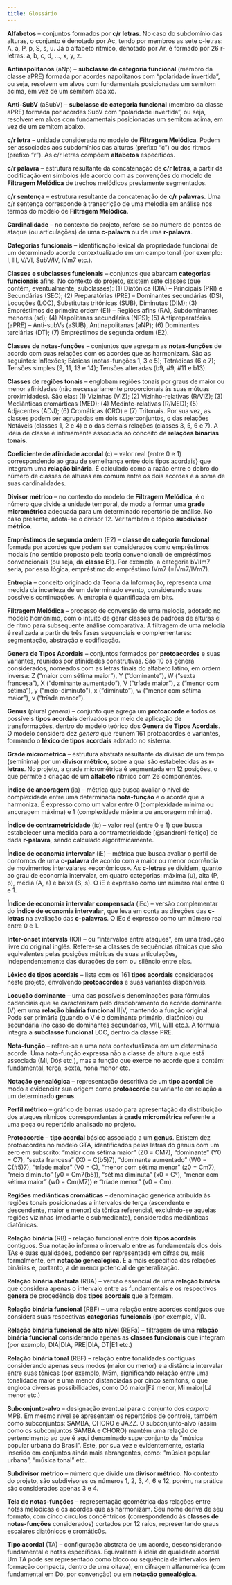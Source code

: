 ```yaml
---
title: Glossário
---
```


**Alfabetos** --  conjuntos formados por **c/r letras**. No caso do subdomínio das alturas, o conjunto é denotado por Ac, tendo por membros as sete c-letras: A, a, P, p, S, s, u. Já o alfabeto rítmico, denotado por Ar, é formado por 26 r-letras: a, b, c, d, ..., x, y, z.

**Antinapolitanos** (aNp) -- **subclasse de categoria funcional** (membro da classe aPRE) formada por acordes napolitanos com "polaridade invertida", ou seja, resolvem em alvos com fundamentais posicionadas um semitom acima, em vez de um semitom abaixo.

**Anti-SubV** (aSubV) -- **subclasse de categoria funcional** (membro da classe aPRE) formada por acordes SubV com "polaridade invertida", ou seja, resolvem em alvos com fundamentais posicionadas um semitom acima, em vez de um semitom abaixo.

**c/r letra** -- unidade considerada no modelo de **Filtragem Melódica**. Podem ser associadas aos subdomínios das alturas (prefixo "c") ou dos ritmos (prefixo "r"). As c/r letras compõem **alfabetos** específicos.

**c/r palavra** -- estrutura resultante da concatenação de **c/r letras**, a partir da codificação em símbolos (de acordo com as convenções do modelo de **Filtragem Melódica** de trechos melódicos previamente segmentados.

**c/r sentença** -- estrutura resultante da concatenação de **c/r palavras**. Uma c/r sentença corresponde à transcrição de uma melodia em análise nos termos do modelo de **Filtragem Melódica**.

**Cardinalidade** -- no contexto do projeto, refere-se ao número de pontos de ataque (ou articulações) de uma **c-palavra** ou de uma **r-palavra**.

**Categorias funcionais** -- identificação lexical da propriedade funcional de um determinado acorde contextualizado em um campo tonal (por exemplo: I, III, V/VI, SubV/IV, IVm7 etc.).

**Classes e subclasses funcionais** -- conjuntos que abarcam **categorias funcionais** afins. No contexto do projeto, existem sete classes (que contêm, eventualmente, subclasses): (1) Diatônica (DIA) -- Principais (PRI) e Secundárias (SEC); (2) Preparatórias (PRE) -- Dominantes secundárias (DS), Locuções (LOC), Substitutas tritônicas (SUB), Diminutas (DIM); (3) Empréstimos de primeira ordem (E1) -- Regiões afins (RA), Subdominantes menores (sd); (4) Napolitanas secundárias (NPS); (5) Antipreparatórias (aPRE) -- Anti-subVs (aSUB), Antinapolitanas (aNP); (6) Dominantes terciárias (DT); (7) Empréstimos de segunda ordem (E2).

**Classes de notas-funções** -- conjuntos que agregam as **notas-funções** de acordo com suas relações com os acordes que as harmonizam. São as seguintes: Inflexões; Básicas (notas-funções 1, 3 e 5); Tetrádicas (6 e 7); Tensões simples (9, 11, 13 e 14); Tensões alteradas (b9, #9, #11 e b13).

**Classes de regiões tonais** -- englobam regiões tonais por graus de maior ou menor afinidades (não necessariamente proporcionais às suas mútuas proximidades). São elas: (1) Vizinhas (VIZ); (2) Vizinho-relativas (R/VIZ); (3) Mediânticas cromárticas (MED); (4) Medinte-relativas (R/MED); (5) Adjacentes (ADJ); (6) Cromáticas (CRO) e (7) Tritonais. Por sua vez, as classes podem ser agrupadas em dois superconjuntos, o das relações Notáveis (classes 1, 2 e 4) e o das demais relações (classes 3, 5, 6 e 7). A ideia de classe é intimamente associada ao conceito de **relações binárias tonais**.

**Coeficiente de afinidade acordal** (c) -- valor real (entre 0 e 1) correspondendo ao grau de semelhança entre dois tipos acordais} que integram uma **relação binária**. É calculado como a razão entre o dobro do número de classes de alturas em comum entre os dois acordes e a soma de suas cardinalidades.

**Divisor métrico** -- no contexto do modelo de **Filtragem Melódica**, é o número que divide a unidade temporal, de modo a formar uma **grade micrométrica** adequada para um determinado repertório de análise. No caso presente, adota-se o divisor 12. Ver também o tópico **subdivisor métrico**.

**Empréstimos de segunda ordem** (E2) -- **classe de categoria funcional**  formada por acordes que podem ser considerados como empréstimos modais (no sentido proposto pela teoria convencional) de empréstimos convencionais (ou seja, da **classe E1**). Por exemplo, a categoria bVIIm7 seria, por essa lógica, empréstimo do empréstimo IVm7 (=IVm7/IVm7).

**Entropia** -- conceito originado da Teoria da Informação, representa uma medida da incerteza de um determinado evento, considerando suas possíveis continuações. A entropia é quantificada em bits.

**Filtragem Melódica** -- processo de conversão de uma melodia, adotado no modelo homônimo, com o intuito de gerar classes de padrões de alturas e de ritmo para subsequente análise comparativa. A filtragem de uma melodia é realizada a partir de três fases sequenciais e complementares: segmentação, abstração e codificação.

**Genera de Tipos Acordais** -- conjuntos formados por **protoacordes** e suas variantes, reunidos por afinidades construtivas. São 10 os genera considerados, nomeados com as letras finais do alfabeto latino, em ordem inversa: Z ("maior com sétima maior"), Y ("dominante"), W ("sexta francesa"), X ("dominante aumentado"), V ("tríade maior"), z ("menor com sétima"), y ("meio-diminuto"), x ("diminuto"), w ("menor com sétima maior"), v ("tríade menor").

**Genus** (plural *genera*) -- conjunto que agrega um **protoacorde** e todos os possíveis **tipos acordais** derivados por meio de aplicação de transformações, dentro do modelo teórico dos **Genera de Tipos Acordais**. O modelo considera dez *genera* que reunem 161 protoacordes e variantes, formando o **léxico de tipos acordais** adotado no sistema.

**Grade micrométrica** -- estrutura abstrata resultante da divisão de um tempo (semínima) por um **divisor métrico**, sobre a qual são estabelecidas as **r-letras**. No projeto, a grade micrométrica é segmentada em 12 posições, o que permite a criação de um **alfabeto** rítmico com 26 componentes.

**Índice de ancoragem** (ia) -- métrica que busca avaliar o nível de complexidade entre uma determinada **nota-função** e o acorde que a harmoniza. É expresso como um valor entre 0 (complexidade mínima ou ancoragem máxima) e 1 (complexidade máxima ou ancoragem mínima). 

**Índice de contrametricidade** (ic) -- valor real (entre 0 e 1) que busca estabelecer uma medida para a contrametricidade [@sandroni-feitiço] de dada **r-palavra**, sendo calculado algoritmicamente.

**Índice de economia intervalar** (iE) -- métrica que busca avaliar o perfil de contornos de uma **c-palavra** de acordo com a maior ou menor ocorrência de movimentos intervalares «econômicos». As **c-letras** se dividem, quanto ao grau de economia intervalar, em quatro categorias: máxima (u), alta (P, p), média (A, a) e baixa (S, s). O iE é expresso como um número real entre 0 e 1.

**Índice de economia intervalar compensada** (iEc) -- versão complementar do **índice de economia intervalar**, que leva em conta as direções das **c-letras** na avaliação das **c-palavras**.  O iEc é expresso como um número real entre 0 e 1.

**Inter-onset intervals** (IOI) -- ou "intervalos entre ataques", em uma tradução livre do original inglês. Refere-se a classes de sequências rítmicas que são equivalentes pelas posições métricas de suas articulações, independentemente das durações de som ou silêncio entre elas.

**Léxico de tipos acordais** -- lista com os  161 **tipos acordais** considerados neste projeto, envolvendo **protoacordes** e suas variantes disponíveis. 

**Locução dominante** -- uma das possíveis denominações para fórmulas cadenciais que se caracterizam pelo desdobramento do acorde dominante (V) em uma **relação binária funcional** II|V, mantendo a função original. Pode ser primária (quando o V é o dominante primário, diatônico) ou secundária (no caso de dominantes secundários, V/II, V/III etc.). A fórmula integra a **subclasse funcional** LOC, dentro da classe PRE.

**Nota-função** -- refere-se a uma nota contextualizada em um determinado acorde. Uma nota-função expressa não a classe de altura a que está associada (Mi, Dó$\sharp$ etc.), mas a função que exerce no acorde que a contém: fundamental, terça, sexta, nona menor etc. 

**Notação genealógica** -- representação descritiva de um **tipo acordal** de modo a evidenciar sua origem como **protoacorde** ou variante em relação a um determinado **genus**.

**Perfil métrico** -- gráfico de barras usado para apresentação da distribuição dos ataques rítmicos correspondentes à **grade micrométrica** referente a uma peça ou repertório analisado no projeto.

**Protoacorde** -- **tipo acordal** básico associado a um **genus**. Existem dez protoacordes no modelo GTA, identificados pelas letras do genus com um zero em subscrito: "maior com sétima maior" (Z0 = CM7), "dominante" (Y0 = C7), "sexta francesa" (X0 = C(b5)7), "dominante aumentado" (W0 = C(#5)7), "tríade maior" (V0 = C), "menor com sétima menor" (z0 = Cm7), "meio diminuto" (y0 = Cm7(b5)), "sétima diminuta" (x0 = C°),  "menor com sétima maior" (w0 = Cm(M7)) e "tríade menor" (v0 = Cm).

**Regiões mediânticas cromáticas** -- denominação genérica atribuída às regiões tonais posicionadas a intervalos de terça (ascendente e descendente, maior e menor) da tônica referencial, excluindo-se aquelas regiões vizinhas (mediante e submediante), consideradas mediânticas diatônicas.

**Relação binária** (RB) -- relação funcional entre dois **tipos acordais** contíguos. Sua notação informa o intervalo entre as fundamentais dos dois TAs e suas qualidades, podendo ser representada em cifras ou, mais formalmente, em **notação genealógica**. É a mais específica das relações binárias e, portanto, a de menor potencial de generalização.

**Relação binária abstrata** (RBA) -- versão essencial de uma **relação binária** que considera apenas o intervalo entre as fundamentais e os respectivos **genera** de procedência dos **tipos acordais** que a formam.

**Relação binária funcional** (RBF) -- uma relação entre acordes contíguos que considera suas respectivas **categorias funcionais** (por exemplo, V|I).

**Relação binária funcional de alto nível** (RBFa) -- filtragem de uma **relação binária funcional** considerando apenas as **classes funcionais** que integram (por exemplo, DIA|DIA, PRE|DIA, DT|E1 etc.)

**Relação binária tonal** (RBF) -- relação entre tonalidades contíguas considerando apenas seus modos (maior ou menor) e a distância intervalar entre suas tônicas (por exemplo, M5m, significando relação entre uma tonalidade maior e uma menor distanciadas por cinco semitons, o que engloba diversas possibilidades, como Dó maior|Fá menor, Mi maior|Lá menor etc.)

**Subconjunto-alvo** -- designação eventual para o conjunto dos *corpora* MPB. Em mesmo nível se apresentam os repertórios de controle, também como subconjuntos: SAMBA, CHORO e JAZZ. O subconjunto-alvo (assim como os subconjuntos SAMBA e CHORO) mantém uma relação de pertencimento ao que é aqui denominado superconjunto da "música popular urbana do Brasil". Este, por sua vez e evidentemente, estaria inserido em conjuntos ainda mais abrangentes, como: "música popular urbana", "música tonal" etc.

**Subdivisor métrico** -- número que divide um **divisor métrico**. No contexto do projeto, são subdivisores os números 1, 2, 3, 4, 6 e 12, porém, na prática são considerados apenas 3 e 4.

**Teia de notas-funções** -- representação geométrica das relações entre notas melódicas e os acordes que as harmonizam. Seu nome deriva de seu formato, com cínco círculos concêntricos (correspondendo às **classes de notas-funções** considerados) cortados por 12 raios, representando graus escalares diatônicos e cromátic0s.

**Tipo acordal** (TA) -- configuração abstrata de um acorde, desconsiderando fundamental e notas específicas. Equivalente à ideia de qualidade acordal. Um TA pode ser representado como bloco ou sequência de intervalos (em formação compacta, dentro de uma oitava), em cifragem alfanumérica (com fundamental em Dó, por convenção) ou em **notação genealógica**. 

